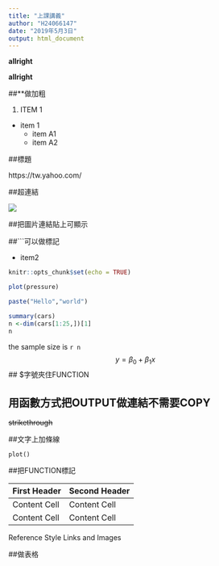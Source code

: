 ```yaml
---
title: "上課講義"
author: "H24066147"
date: "2019年5月3日"
output: html_document
---
```

**allright**

__allright__

##**做加粗

1. ITEM 1
* item 1  
    + item A1  
    + item A2  

##標題
    
https://tw.yahoo.com/

##超連結

![](https://tr.logaster.com/blog/wp-content/uploads/2013/06/jpg.png)

##把圖片連結貼上可顯示

##```可以做標記

* item2  


```r
knitr::opts_chunk$set(echo = TRUE)
```

```r
plot(pressure)
```

```r
paste("Hello","world")
```


```r
summary(cars)
n <-dim(cars[1:25,])[1]
n
```
the sample size is `r n`
$$y=\beta_0+\beta_1x$$
## $字號夾住FUNCTION

## 用函數方式把OUTPUT做連結不需要COPY


~~strikethrough~~

##文字上加條線

`plot()`

##把FUNCTION標記

First Header  | Second Header
------------- | -------------
Content Cell  | Content Cell
Content Cell  | Content Cell
Reference Style Links and Images

##做表格


